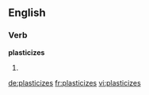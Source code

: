 ==English==

===Verb===
'''plasticizes'''

# {{third-person singular of|[[plasticize]]}}

[[de:plasticizes]]
[[fr:plasticizes]]
[[vi:plasticizes]]